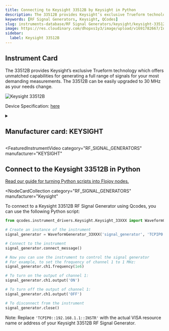 ```yaml
---
title: Connecting to Keysight 33512B by Keysight in Python
description: The 33512B provides Keysight’s exclusive Trueform technology which offers unmatched capabilities for generating a full range of signals for your most demanding measurements. The 33512B can be easily upgraded to 30 MHz as your needs change.
keywords: [RF Signal Generators, Keysight, QCodes]
slug: instruments-database/RF Signal Generators/keysight/keysight-33512b
image: https://res.cloudinary.com/dhopxs1y3/image/upload/v1691782667/Instruments/RF%20Signal%20Generator/Keysight-33512B/Keysight-33512B.jpg
sidebar:
  label: Keysight 33512B
---
```



## Instrument Card

The 33512B provides Keysight’s exclusive Trueform technology which offers unmatched capabilities for generating a full range of signals for your most demanding measurements. The 33512B can be easily upgraded to 30 MHz as your needs change.

![Keysight 33512B](https://res.cloudinary.com/dhopxs1y3/image/upload/v1691782667/Instruments/RF%20Signal%20Generator/Keysight-33512B/Keysight-33512B.jpg)

Device Specification: [here](https://www.keysight.com/us/en/assets/7018-05928/data-sheets/5992-2572.pdf)

<details style={{ marginTop: "15px"}}>
<summary><h2 style={{display:'inline'}}>Manufacturer card: KEYSIGHT</h2></summary>

![KEYSIGHT](https://res.cloudinary.com/dhopxs1y3/image/upload/v1692125973/Instruments/Vendor%20Logos/Keysight.png)

Keysight Technologies, or Keysight, is an American company that manufactures electronics test and measurement equipment and software

- Headquarters: USA
- Yearly Revenue (millions, USD): 5420
- Vendor Website: [here](https://www.keysight.com/us/en/home.html)

</details>


<FeaturedInstrumentVideo
  category="RF_SIGNAL_GENERATORS"
  manufacturer="KEYSIGHT"
></FeaturedInstrumentVideo>

## Connect to the Keysight 33512B in Python

[Read our guide for turning Python scripts into Flojoy nodes.](https://docs.flojoy.ai/contribution/blocks/custom-flojoy-block/)


<Tabs>
<TabItem value="Flojoy" label="Flojoy" className="flojoy-instrument-tabs">

<NodeCardCollection
  category="RF_SIGNAL_GENERATORS"
  manufacturer="Keysight"
></NodeCardCollection>

</TabItem>
<TabItem value="QCodes" label="QCodes">

To connect to a Keysight 33512B RF Signal Generator using Qcodes, you can use the following Python script:

```python
from qcodes.instrument_drivers.Keysight.Keysight_33XXX import WaveformGenerator_33XXX

# Create an instance of the instrument
signal_generator = WaveformGenerator_33XXX('signal_generator', 'TCPIP0::192.168.1.1::INSTR')

# Connect to the instrument
signal_generator.connect_message()

# Now you can use the instrument to control the signal generator
# For example, to set the frequency of channel 1 to 1 MHz:
signal_generator.ch1.frequency(1e6)

# To turn on the output of channel 1:
signal_generator.ch1.output('ON')

# To turn off the output of channel 1:
signal_generator.ch1.output('OFF')

# To disconnect from the instrument
signal_generator.close()
```

Note: Replace `'TCPIP0::192.168.1.1::INSTR'` with the actual VISA resource name or address of your Keysight 33512B RF Signal Generator.

</TabItem>
</Tabs>
